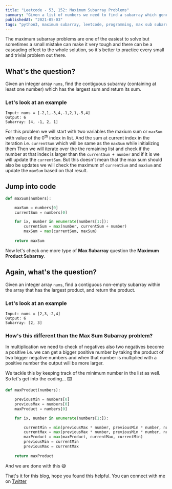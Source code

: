 ```yaml
---
title: "Leetcode - 53, 152: Maximum Subarray Problems"
summary: "Given a list of numbers we need to find a subarray which generates maximum sum or product"
publishedAt: "2021-05-03"
tags: "python3, maximum subarray, leetcode, programming, max sub subarray, max product subarray"
---
```


The maximum subarray problems are one of the easiest to solve but sometimes a small mistake can make it very tough and there can be a cascading effect to the whole solution, so it's better to practice every small and trivial problem out there.

## What's the question?

Given an integer array `nums`, find the contiguous subarray (containing at least one number) which has the largest sum and return its sum.

### Let's look at an example

```dart:Example
Input: nums = [-2,1,-3,4,-1,2,1,-5,4]
Output: 6
Subarray: [4, -1, 2, 1]
```

For this problem we will start with two variables the maxium sum or `maxSum` with value of the 0<sup>th</sup> index in list. And the sum at current index in the iteration i.e. `currentSum` which will be same as the `maxSum` while initializing them
Then we will iterate over the the remaining list and check if the number at that index is larger than the `currentSum + number` and if it is we will update the `currentSum`. 
But this doesn't mean that the max sum should also be updates we will check the maximum of `currentSum` and `maxSum` and update the `maxSum` based on that result.

## Jump into code

```dart:maxSumSubarray.py
def maxSum(numbers):

    maxSum = numbers[0]
    currentSum = numbers[0]

    for ix, number in enumerate(numbers[1:]):
        currentSum = max(number, currentSum + number)
        maxSum = max(currentSum, maxSum)
    
    return maxSum
```


Now let's check one more type of **Max Subarray** question the **Maximum Product Subarray**. 

## Again, what's the question?

Given an integer array `nums`, find a contiguous non-empty subarray within the array that has the largest product, and return the product.

### Let's look at an example

```dart:Example
Input: nums = [2,3,-2,4]
Output: 6
Subarray: [2, 3]
```

### How's this different than the Max Sum Subarray problem?

In multiplication we need to check of negatives also two negatives become a positive i.e. we can get a bigger positive number by taking the product of two bigger negative numbers and when that number is multiplied with a positive number the output will be more larger.

We tackle this by keeping track of the minimum number in the list as well. So let's get into the coding... ⌨️

```dart:maxProductSubarray.py
def maxProduct(numbers):

    previousMin = numbers[0]
    previousMax = numbers[0]
    maxProduct = numbers[0]

    for ix, number in enumerate(numbers[1:]):

        currentMin = min(previousMax * number, previousMin * number, number)
        currentMax = max(previousMax * number, previousMin * number, number)
        maxProduct = max(maxProduct, currentMax, currentMin)
        previousMin = currentMin
        previousMax = currentMax
    
    return maxProduct
```

And we are done with this 😅

That's it for this blog, hope you found this helpful. You can connect with me on <a href="https://twitter.com/saglanivatsal">Twitter</a>














